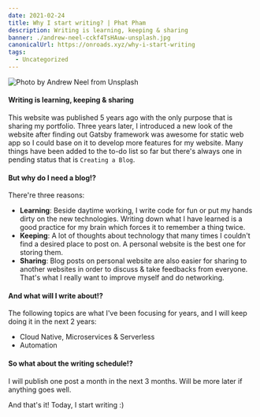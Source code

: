 ---
date: 2021-02-24
title: Why I start writing? | Phat Pham
description: Writing is learning, keeping & sharing
banner: ./andrew-neel-cckf4TsHAuw-unsplash.jpg
canonicalUrl: https://onroads.xyz/why-i-start-writing
tags:
  - Uncategorized
---

![Photo by Andrew Neel from Unsplash](./andrew-neel-cckf4TsHAuw-unsplash.jpg)

#### Writing is learning, keeping & sharing

This website was published 5 years ago with the only purpose that is sharing my portfolio. Three years later, I introduced a new look of the website after finding out Gatsby framework was awesome for static web app so I could base on it to develop more features for my website. Many things have been added to the to-do list so far but there's always one in pending status that is `Creating a Blog`.

#### But why do I need a blog!?

There're three reasons:

- **Learning**: Beside daytime working, I write code for fun or put my hands dirty on the new technologies. Writing down what I have learned is a good practice for my brain which forces it to remember a thing twice.
- **Keeping**: A lot of thoughts about technology that many times I couldn't find a desired place to post on. A personal website is the best one for storing them.
- **Sharing**: Blog posts on personal website are also easier for sharing to another websites in order to discuss & take feedbacks from everyone. That's what I really want to improve myself and do networking.

#### And what will I write about!?

The following topics are what I've been focusing for years, and I will keep doing it in the next 2 years:

- Cloud Native, Microservices & Serverless
- Automation

#### So what about the writing schedule!?

I will publish one post a month in the next 3 months. Will be more later if anything goes well.

And that's it! Today, I start writing :)
